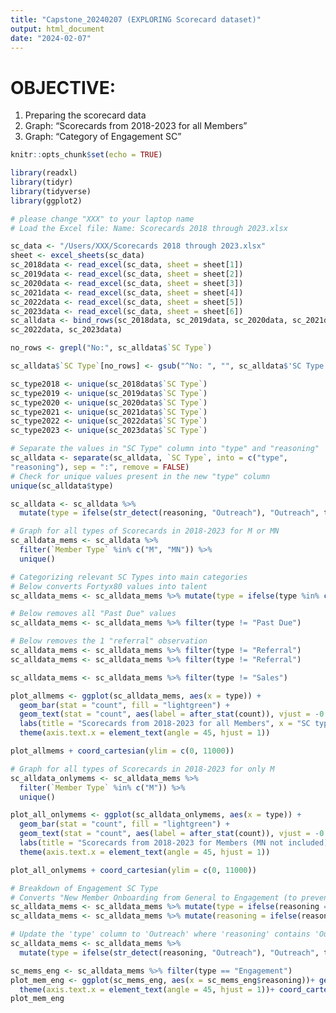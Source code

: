 ```yaml
---
title: "Capstone_20240207 (EXPLORING Scorecard dataset)"
output: html_document
date: "2024-02-07"
---
```


# OBJECTIVE:
1. Preparing the scorecard data
2. Graph: "Scorecards from 2018-2023 for all Members"
3. Graph: "Category of Engagement SC"

```r
knitr::opts_chunk$set(echo = TRUE)
```

```r
library(readxl)
library(tidyr)
library(tidyverse)
library(ggplot2)
```

```r
# please change "XXX" to your laptop name
# Load the Excel file: Name: Scorecards 2018 through 2023.xlsx

sc_data <- "/Users/XXX/Scorecards 2018 through 2023.xlsx"
sheet <- excel_sheets(sc_data)
sc_2018data <- read_excel(sc_data, sheet = sheet[1])
sc_2019data <- read_excel(sc_data, sheet = sheet[2])
sc_2020data <- read_excel(sc_data, sheet = sheet[3])
sc_2021data <- read_excel(sc_data, sheet = sheet[4])
sc_2022data <- read_excel(sc_data, sheet = sheet[5])
sc_2023data <- read_excel(sc_data, sheet = sheet[6])
sc_alldata <- bind_rows(sc_2018data, sc_2019data, sc_2020data, sc_2021data,
sc_2022data, sc_2023data)
```

```r
no_rows <- grepl("No:", sc_alldata$`SC Type`)
```

```r
sc_alldata$`SC Type`[no_rows] <- gsub("^No: ", "", sc_alldata$'SC Type'[no_rows])
```

```r
sc_type2018 <- unique(sc_2018data$`SC Type`)
sc_type2019 <- unique(sc_2019data$`SC Type`)
sc_type2020 <- unique(sc_2020data$`SC Type`)
sc_type2021 <- unique(sc_2021data$`SC Type`)
sc_type2022 <- unique(sc_2022data$`SC Type`)
sc_type2023 <- unique(sc_2023data$`SC Type`)
```

```r
# Separate the values in "SC Type" column into "type" and "reasoning"
sc_alldata <- separate(sc_alldata, `SC Type`, into = c("type",
"reasoning"), sep = ":", remove = FALSE)
# Check for unique values present in the new "type" column
unique(sc_alldata$type)
```

```r
sc_alldata <- sc_alldata %>%
  mutate(type = ifelse(str_detect(reasoning, "Outreach"), "Outreach", type))
```

```r
# Graph for all types of Scorecards in 2018-2023 for M or MN
sc_alldata_mems <- sc_alldata %>% 
  filter(`Member Type` %in% c("M", "MN")) %>%
  unique()
```

```r
# Categorizing relevant SC Types into main categories
# Below converts Fortyx80 values into talent
sc_alldata_mems <- sc_alldata_mems %>% mutate(type = ifelse(type %in% c("Fortyx80", "FortyX80"), "Talent", type))

# Below removes all "Past Due" values
sc_alldata_mems <- sc_alldata_mems %>% filter(type != "Past Due")

# Below removes the 1 "referral" observation
sc_alldata_mems <- sc_alldata_mems %>% filter(type != "Referral")
sc_alldata_mems <- sc_alldata_mems %>% filter(type != "Referral")
```

```r
sc_alldata_mems <- sc_alldata_mems %>% filter(type != "Sales")
```


```r
plot_allmems <- ggplot(sc_alldata_mems, aes(x = type)) +
  geom_bar(stat = "count", fill = "lightgreen") + 
  geom_text(stat = "count", aes(label = after_stat(count)), vjust = -0.25) + 
  labs(title = "Scorecards from 2018-2023 for all Members", x = "SC type", y = "# of Scorecards") + 
  theme(axis.text.x = element_text(angle = 45, hjust = 1))

plot_allmems + coord_cartesian(ylim = c(0, 11000))
```


```r
# Graph for all types of Scorecards in 2018-2023 for only M
sc_alldata_onlymems <- sc_alldata_mems %>% 
  filter(`Member Type` %in% c("M")) %>%
  unique()

plot_all_onlymems <- ggplot(sc_alldata_onlymems, aes(x = type)) + 
  geom_bar(stat = "count", fill = "lightgreen") + 
  geom_text(stat = "count", aes(label = after_stat(count)), vjust = -0.25) + 
  labs(title = "Scorecards from 2018-2023 for Members (MN not included)", x = "SC type" , y = "# of Scorecards") + 
  theme(axis.text.x = element_text(angle = 45, hjust = 1))

plot_all_onlymems + coord_cartesian(ylim = c(0, 11000))
```


```r
# Breakdown of Engagement SC Type
# Converts "New Member Onboarding from General to Engagement (to prevent overlaps in SC)
sc_alldata_mems <- sc_alldata_mems %>% mutate(type = ifelse(reasoning == " New Member Onboarding", "Engagement", type))
sc_alldata_mems <- sc_alldata_mems %>% mutate(reasoning = ifelse(reasoning == " New Member Onboarding", "New Member Onboarding", reasoning))
```

```r
# Update the 'type' column to 'Outreach' where 'reasoning' contains 'Outreach'
sc_alldata_mems <- sc_alldata_mems %>%
  mutate(type = ifelse(str_detect(reasoning, "Outreach"), "Outreach", type))
```

```r
sc_mems_eng <- sc_alldata_mems %>% filter(type == "Engagement")
plot_mem_eng <- ggplot(sc_mems_eng, aes(x = sc_mems_eng$reasoning))+ geom_bar(stat = "count", fill = "purple")+ geom_text(stat = "count", aes(label = after_stat(count)), vjust = -0.25) +labs(title = "Category of Engagement SC", x = "Reasoning" , y = "# of Scorecards")+
  theme(axis.text.x = element_text(angle = 45, hjust = 1))+ coord_cartesian(ylim = c(0, 100))  
plot_mem_eng
```

